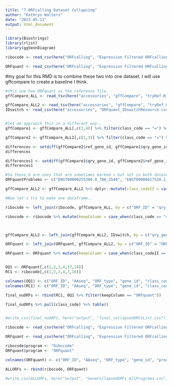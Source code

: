 ```yaml
---
title: "7-ORFcalling Dataset Collapsing"
author: "Kathryn Walters"
date: "2023-05-11"
output: html_document
---
```

```r
library(Biostrings)
library(rlist)
library(ggVennDiagram)
```


```r
ribocode <- read_csv(here("ORFcalling", "Expression Filtered ORFcalling", "RiboCodeFiltered.csv"))

ORFquant <- read_csv(here("ORFcalling", "Expression Filtered ORFcalling", "ORFquant_Filtered.csv"))

```


#my goal for this RMD is to combine these two into one dataset. I will use gffcompare to create a baseline I think. 

```r

#this one has ORFquant as the reference file.
gffCompare_ALL <- read_tsv(here("accessories", "gffCompare", "tryRef.Ribocode_renamed_final_GNchanged2.gtf.tmap"))

gffCompare_ALL2 <- read_tsv(here("accessories", "gffCompare", "tryRef_OQ.ORFquant_CDS_final_GNchanged2.gtf.tmap"))
IDswitch <- read_csv(here("accessories", "ORFquant_IDswitchResource.csv"))


#let me approach this in a different way..
gffCompare1 <- gffCompare_ALL[,c(3,4)] %>% filter(class_code == "=") %>% dplyr::select(qry_gene_id) %>% unique()

gffCompare2 <- gffCompare_ALL2[,c(1,3)] %>% filter(class_code == "=") %>% dplyr::select(ref_gene_id) %>% unique()

differences <- setdiff(gffCompare2$ref_gene_id, gffCompare1$qry_gene_id)
differences

differences1 <- setdiff(gffCompare1$qry_gene_id, gffCompare2$ref_gene_id)
differences1

#So these 6 are ones that are sometimes marked = but not in both datasets. Therefore, we are going to keep them as separate. We are going to change these class codes in the necessary datasets. 
ORFquantProblems <- c("ENST00000255380.8_780_2549", "ENST00000617528.1_27_404", "ENST00000409556.5_366_4328", "ENST00000281317.9_1217_2464", "ENST00000281830.3_611_994", "ENST00000619474.4_991_1425")

gffCompare_ALL2 <- gffCompare_ALL2 %>% dplyr::mutate(class_codeII = case_when(qry_gene_id %in% ORFquantProblems ~ "c", .default = class_code))

#Now let's try to make one dataframe..

ribocode <- left_join(ribocode, gffCompare_ALL, by = c("ORF_ID" = "qry_gene_id"))

ribocode <- ribocode %>% mutate(keepColumn = case_when(class_code == "=" ~ "Both", .default = "Ribocode"))



gffCompare_ALL2 <- left_join(gffCompare_ALL2, IDswitch, by = c("qry_gene_id" = "ORF_ID_transcript"))

ORFquant <- left_join(ORFquant, gffCompare_ALL2, by = c("ORF_ID" = "ORF_ID_gene"))

ORFquant <- ORFquant %>% mutate(keepColumn = case_when(class_codeII == "=" ~ "Both", .default = "ORFquant"))


OQ1 <- ORFquant[,c(1,2,3,4,17,18)]
RC1 <- ribocode[,c(1,2,3,4,7,16)]

colnames(OQ1) <- c("ORF_ID", "AAseq", "ORF_type", "gene_id", "class_code", "keepColumn")
colnames(RC1) <- c("ORF_ID", "AAseq", "ORF_type", "gene_id", "class_code", "keepColumn")

final_nuORFs <- rbind(RC1, OQ1 %>% filter(keepColumn == "ORFquant"))

final_nuORFs %>% pull(class_code) %>% table()


#write_csv(final_nuORFs, here("output", "final_collapsedORFsList.csv"))

ribocode <- read_csv(here("ORFcalling", "Expression Filtered ORFcalling", "RiboCodeFiltered.csv"))

ORFquant <- read_csv(here("ORFcalling", "Expression Filtered ORFcalling", "ORFquant_Filtered.csv"))

ribocode$program <- "Ribocode"
ORFquant$program <- "ORFquant"

colnames(ORFquant) <- c("ORF_ID", "AAseq", "ORF_type", "gene_id", "program")

ALLORFs <- rbind(ribocode, ORFquant)

#write_csv(ALLORFs, here("output", "GeneCollapsedORFs_AllPrograms.csv"))

```

